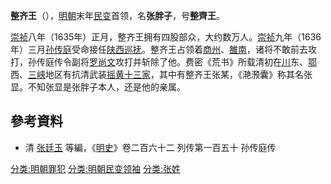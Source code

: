 '''整齐王'''（{{bd|？||1636年|}}），[[明朝|明朝]]末年[[明末民变|民变]]首领，名'''张胖子'''，号'''整齊王'''。

[[崇祯|崇祯]]八年（1635年）正月，整齐王拥有四股部众，大约数万人。[[崇祯|崇祯]]九年（1636年）三月[[孙传庭|孙传庭]]受命接任[[陕西巡抚|陕西巡抚]]。整齐王占领着[[商州|商州]]、[[雒南|雒南]]，诸将不敢前去攻打，孙传庭传令副将[[罗尚文|罗尚文]]攻打并斩除了他。费密《荒书》所载清初在[[四川|川]]东、[[湖北|鄂]]西、[[長江三峽|三峡]]地区有抗清武装[[摇黄十三家|摇黄十三家]]，其中有整齐王张某，《滟滪囊》称其名张显。不知张显是张胖子本人，还是他的亲属。

==參考資料==
*清 [[张廷玉|张廷玉]] 等編，《[[明史|明史]]》卷二百六十二 列传第一百五十 孙传庭传

[[分类:明朝罪犯|分类:明朝罪犯]]
[[分类:明朝民变领袖|分类:明朝民变领袖]]
[[分类:张姓|分类:张姓]]